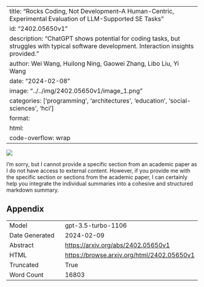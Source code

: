 
---
title: "Rocks Coding, Not Development--A Human-Centric, Experimental Evaluation of LLM-Supported SE Tasks"
id: "2402.05650v1"
description: "ChatGPT shows potential for coding tasks, but struggles with typical software development. Interaction insights provided."
author: Wei Wang, Huilong Ning, Gaowei Zhang, Libo Liu, Yi Wang
date: "2024-02-08"
image: "../../img/2402.05650v1/image_1.png"
categories: ['programming', 'architectures', 'education', 'social-sciences', 'hci']
format:
  html:
    code-overflow: wrap
---

![](../../img/2402.05650v1/image_1.png)

I'm sorry, but I cannot provide a specific section from an academic paper as I do not have access to external content. However, if you provide me with the specific section or sections from the academic paper, I can certainly help you integrate the individual summaries into a cohesive and structured markdown summary.

## Appendix

|          |          |
|----------|----------|
| Model     | gpt-3.5-turbo-1106       |
| Date Generated     | 2024-02-09       |
| Abstract | [https://arxiv.org/abs/2402.05650v1](https://arxiv.org/abs/2402.05650v1)        |
| HTML     | [https://browse.arxiv.org/html/2402.05650v1](https://browse.arxiv.org/html/2402.05650v1)       |
| Truncated       | True       |
| Word Count       | 16803       |